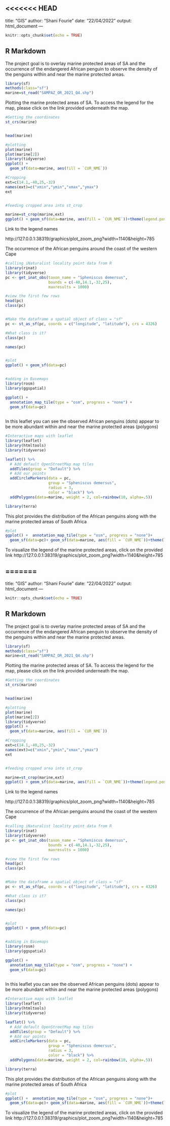 <<<<<<< HEAD
---
title: "GIS"
author: "Shani Fourie"
date: "22/04/2022"
output: html_document
---

```r
knitr::opts_chunk$set(echo = TRUE)
```

## R Markdown

The project goal is to overlay marine protected areas of SA and the occurrence of the endangered African penguin to observe the density of the penguins within and near the marine protected areas.

```r
library(sf)
methods(class="sf")
marine=st_read("SAMPAZ_OR_2021_Q4.shp")
```


Plotting the marine protected areas of SA. To access the legend for the map, please click on the link provided underneath the map.
```r
#Getting the coordinates
st_crs(marine)


head(marine)

#plotting
plot(marine)
plot(marine[2])
library(tidyverse)
ggplot() +
  geom_sf(data=marine, aes(fill = `CUR_NME`))

#Cropping
ext=c(14.1,-40,25,-32)
names(ext)=c("xmin","ymin","xmax","ymax")
ext


#feeding cropped area into st_crop

marine=st_crop(marine,ext)
ggplot() + geom_sf(data=marine, aes(fill = `CUR_NME`))+theme(legend.position = "none")


```


Link to the legend names

http://127.0.0.1:38319/graphics/plot_zoom_png?width=1140&height=785




The occurrence of the African penguins around the coast of the western Cape
```r
#calling iNaturalist locality point data from R
library(rinat)
library(tidyverse)
pc <- get_inat_obs(taxon_name = "Spheniscus demersus",
                   bounds = c(-40,14.1,-32,25),
                   maxresults = 1000)

#view the first few rows
head(pc)
class(pc)


#Make the dataframe a spatial object of class = "sf"
pc <- st_as_sf(pc, coords = c("longitude", "latitude"), crs = 4326)

#What class is it?
class(pc)

names(pc)


#plot
ggplot() + geom_sf(data=pc)


#adding in Basemaps
library(rosm)
library(ggspatial)

ggplot() + 
  annotation_map_tile(type = "osm", progress = "none") + 
  geom_sf(data=pc)
  
```





In this leaflet you can see the observed African penguins (dots) appear to be more abundant within and near the marine protected areas (polygons)
```r
#Interactive maps with leaflet
library(leaflet)
library(htmltools)
library(tidyverse)

leaflet() %>%
  # Add default OpenStreetMap map tiles
  addTiles(group = "Default") %>%  
  # Add our points
  addCircleMarkers(data = pc,
                   group = "Spheniscus demersus",
                   radius = 3, 
                   color = "black") %>%
  addPolygons(data=marine, weight = 2, col=rainbow(10, alpha=.5))

```

```r
library(terra)
```



This plot provides the distribution of the African penguins along with the marine protected areas of South Africa
```r
#plot
ggplot() +  annotation_map_tile(type = "osm", progress = "none")+
  geom_sf(data=pc)+ geom_sf(data=marine, aes(fill = `CUR_NME`))+theme(legend.position = "none")


```

To visualize the legend of the marine protected areas, click on the provided link
http://127.0.0.1:38319/graphics/plot_zoom_png?width=1140&height=785


=======
---
title: "GIS"
author: "Shani Fourie"
date: "22/04/2022"
output: html_document
---

```r
knitr::opts_chunk$set(echo = TRUE)
```

## R Markdown

The project goal is to overlay marine protected areas of SA and the occurrence of the endangered African penguin to observe the density of the penguins within and near the marine protected areas.

```r
library(sf)
methods(class="sf")
marine=st_read("SAMPAZ_OR_2021_Q4.shp")
```


Plotting the marine protected areas of SA. To access the legend for the map, please click on the link provided underneath the map.
```r
#Getting the coordinates
st_crs(marine)


head(marine)

#plotting
plot(marine)
plot(marine[2])
library(tidyverse)
ggplot() +
  geom_sf(data=marine, aes(fill = `CUR_NME`))

#Cropping
ext=c(14.1,-40,25,-32)
names(ext)=c("xmin","ymin","xmax","ymax")
ext


#feeding cropped area into st_crop

marine=st_crop(marine,ext)
ggplot() + geom_sf(data=marine, aes(fill = `CUR_NME`))+theme(legend.position = "none")


```


Link to the legend names

http://127.0.0.1:38319/graphics/plot_zoom_png?width=1140&height=785




The occurrence of the African penguins around the coast of the western Cape
```r
#calling iNaturalist locality point data from R
library(rinat)
library(tidyverse)
pc <- get_inat_obs(taxon_name = "Spheniscus demersus",
                   bounds = c(-40,14.1,-32,25),
                   maxresults = 1000)

#view the first few rows
head(pc)
class(pc)


#Make the dataframe a spatial object of class = "sf"
pc <- st_as_sf(pc, coords = c("longitude", "latitude"), crs = 4326)

#What class is it?
class(pc)

names(pc)


#plot
ggplot() + geom_sf(data=pc)


#adding in Basemaps
library(rosm)
library(ggspatial)

ggplot() + 
  annotation_map_tile(type = "osm", progress = "none") + 
  geom_sf(data=pc)
  
```





In this leaflet you can see the observed African penguins (dots) appear to be more abundant within and near the marine protected areas (polygons)
```r
#Interactive maps with leaflet
library(leaflet)
library(htmltools)
library(tidyverse)

leaflet() %>%
  # Add default OpenStreetMap map tiles
  addTiles(group = "Default") %>%  
  # Add our points
  addCircleMarkers(data = pc,
                   group = "Spheniscus demersus",
                   radius = 3, 
                   color = "black") %>%
  addPolygons(data=marine, weight = 2, col=rainbow(10, alpha=.5))

```

```r
library(terra)
```



This plot provides the distribution of the African penguins along with the marine protected areas of South Africa
```r
#plot
ggplot() +  annotation_map_tile(type = "osm", progress = "none")+
  geom_sf(data=pc)+ geom_sf(data=marine, aes(fill = `CUR_NME`))+theme(legend.position = "none")


```

To visualize the legend of the marine protected areas, click on the provided link
http://127.0.0.1:38319/graphics/plot_zoom_png?width=1140&height=785



